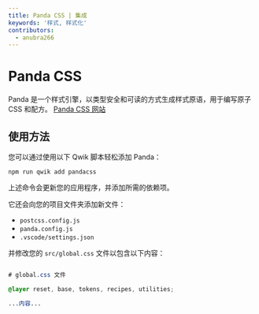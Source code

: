 ```yaml
---
title: Panda CSS | 集成
keywords: '样式, 样式化'
contributors:
  - anubra266
---
```


# Panda CSS

Panda 是一个样式引擎，以类型安全和可读的方式生成样式原语，用于编写原子 CSS 和配方。
[Panda CSS 网站](https://panda-css.com/)

## 使用方法

您可以通过使用以下 Qwik 脚本轻松添加 Panda：

```shell
npm run qwik add pandacss
```

上述命令会更新您的应用程序，并添加所需的依赖项。

它还会向您的项目文件夹添加新文件：

- `postcss.config.js`
- `panda.config.js`
- `.vscode/settings.json`

并修改您的 `src/global.css` 文件以包含以下内容：

```css title="src/global.css"

# global.css 文件

@layer reset, base, tokens, recipes, utilities;

...内容...

```
